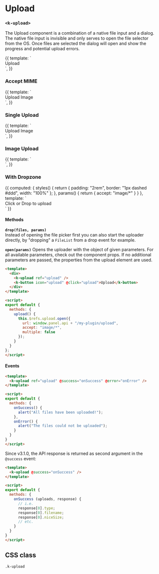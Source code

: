 
<Meta
  title="UI | Interaction / Upload"
  component={Upload}
  decorators={[Padding]}
/>

# Upload 
### `<k-upload>`

The Upload component is a combination of a native file input and a dialog. The native file input is invisible and only serves to open the file selector from the OS. Once files are selected the dialog will open and show the progress and potential upload errors.


<Preview>
  <Story name="Regular">
    {{
      template: `
        <div>
          <k-button
            icon="upload"
            @click="$refs.upload.open()"
          >
            Upload
          </k-button>
          <k-upload ref="upload" />
        </div>
      `,
    }}
  </Story>
</Preview>


### Accept MIME
<Preview>
  <Story name="Accept MIME">
    {{
      template: `
        <div>
          <k-button
            icon="upload"
            @click="$refs.upload.open({
              accept: 'image/*'
            })"
          >
            Upload Image
          </k-button>
          <k-upload ref="upload" />
        </div>
      `,
    }}
  </Story>
</Preview>

### Single Upload
<Preview>
  <Story name="Single Upload">
    {{
      template: `
         <div>
          <k-button
            icon="upload"
            @click="$refs.upload.open({
              accept: 'image/*',
              multiple: false
            })"
          >
            Upload Image
          </k-button>
          <k-upload ref="upload" />
        </div>
      `,
    }}
  </Story>
</Preview>

### Image Upload
<Preview>
  <Story name="Image Upload">
    {{
      template: `
         <div>
          <k-button-native
            @click="$refs.upload.open({ accept: 'image/*' })">
            <k-image
              :cover="true"
              back="black"
              style="display: block; width: 6rem"
              src="https://source.unsplash.com/user/erondu/1600x900"
            />
          </k-button-native>
          <k-upload ref="upload" />
        </div>
      `,
    }}
  </Story>
</Preview>

### With Dropzone
<Preview>
  <Story name="With Dropzoned">
    {{
      computed: {
        styles() {
          return {
            padding: "2rem",
            border: "1px dashed #ddd",
            width: "100%"
          };
        },
        params() {
          return {
            accept: "image/*"
          }
        }
      },
      template: `
        <div>
          <k-dropzone @drop="$refs.upload.drop($event, params)">
            <k-button
              icon="upload"
              :style="styles"
              @click="$refs.upload.open(params)"
            >
              Click or Drop to upload
            </k-button>
          </k-dropzone>
          <k-upload ref="upload" />
        </div>
      `
    }}
  </Story>
</Preview>


<Props of={Upload} />

#### Methods

**`drop(files, params)`**  
Instead of opening the file picker first you can also start the uploader directly, by "dropping" a `FileList` from a drop event for example.

**`open(params)`**
Opens the uploader with the object of given parameters. For all available parameters, check out the component props. If no additional parameters are passed, the properties from the upload element are used.

```html
<template>
  <div>
    <k-upload ref="upload" />
    <k-button icon="upload" @click="upload">Upload</k-button>
  </div>
</template>

<script>
export default {
  methods: {
    upload() {
      this.$refs.upload.open({
        url: window.panel.api + "/my-plugin/upload",
        accept: "image/*",
        multiple: false
      });
    }
  }
};
</script>
```

#### Events
```html
<template>
  <k-upload ref="upload" @success="onSuccess" @error="onError" />
</template>

<script>
export default {
  methods: {
    onSuccess() {
      alert("All files have been uploaded!");
    },
    onError() {
      alert("The files could not be uploaded");
    }
  }
}
</script>
```

Since v3.1.0, the API response is returned as second argument in the `@success` event:
```html
<template>
  <k-upload @success="onSuccess" />
</template>

<script>
export default {
  methods: {
    onSuccess (uploads, response) {
      // i.e.
      response[0].type;
      response[0].filename;
      response[0].niceSize;
      // etc.
    }
  }
}
</script>
```






## CSS class

`.k-upload`
